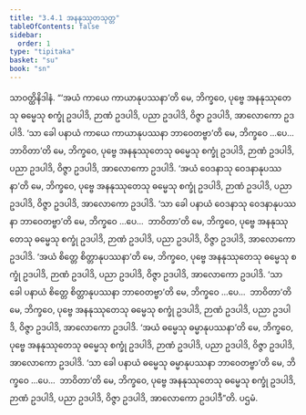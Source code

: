 ```yaml
---
title: "3.4.1 အနနုဿုတသုတ္တ"
tableOfContents: false
sidebar:
  order: 1
type: "tipitaka"
basket: "su"
book: "sn"
---
```



<DynamicBreadcrumb />

<Division number="397" book="sn" e="ch" v="18" p="338">

<Paragraph number="900" book="sn">
သာဝတ္ထိနိဒါနံ. “‘အယံ ကာယေ ကာယာနုပဿနာ’တိ မေ, ဘိက္ခဝေ, ပုဗ္ဗေ အနနုဿုတေသု ဓမ္မေသု စက္ခုံ ဥဒပါဒိ, ဉာဏံ ဥဒပါဒိ, ပညာ ဥဒပါဒိ, ဝိဇ္ဇာ ဥဒပါဒိ, အာလောကော ဥဒပါဒိ. ‘သာ ခေါ ပနာယံ ကာယေ ကာယာနုပဿနာ ဘာဝေတဗ္ဗာ’တိ မေ, ဘိက္ခဝေ …ပေ…  ဘာဝိတာ’တိ မေ, ဘိက္ခဝေ, ပုဗ္ဗေ အနနုဿုတေသု ဓမ္မေသု စက္ခုံ ဥဒပါဒိ, ဉာဏံ ဥဒပါဒိ, ပညာ ဥဒပါဒိ, ဝိဇ္ဇာ ဥဒပါဒိ, အာလောကော ဥဒပါဒိ.
</Paragraph>

<Paragraph number="901" book="sn">
‘အယံ ဝေဒနာသု ဝေဒနာနုပဿနာ’တိ မေ, ဘိက္ခဝေ, ပုဗ္ဗေ အနနုဿုတေသု ဓမ္မေသု စက္ခုံ ဥဒပါဒိ, ဉာဏံ ဥဒပါဒိ, ပညာ ဥဒပါဒိ, ဝိဇ္ဇာ ဥဒပါဒိ, အာလောကော ဥဒပါဒိ. ‘သာ ခေါ ပနာယံ ဝေဒနာသု ဝေဒနာနုပဿနာ ဘာဝေတဗ္ဗာ’တိ မေ, ဘိက္ခဝေ …ပေ…  ဘာဝိတာ’တိ မေ, ဘိက္ခဝေ, ပုဗ္ဗေ အနနုဿုတေသု ဓမ္မေသု စက္ခုံ ဥဒပါဒိ, ဉာဏံ ဥဒပါဒိ, ပညာ ဥဒပါဒိ, ဝိဇ္ဇာ ဥဒပါဒိ, အာလောကော ဥဒပါဒိ.
</Paragraph>

<Paragraph number="902" book="sn">
‘အယံ စိတ္တေ စိတ္တာနုပဿနာ’တိ မေ, ဘိက္ခဝေ, ပုဗ္ဗေ အနနုဿုတေသု ဓမ္မေသု စက္ခုံ ဥဒပါဒိ, ဉာဏံ ဥဒပါဒိ, ပညာ ဥဒပါဒိ, ဝိဇ္ဇာ ဥဒပါဒိ, အာလောကော ဥဒပါဒိ. ‘သာ ခေါ ပနာယံ စိတ္တေ စိတ္တာနုပဿနာ ဘာဝေတဗ္ဗာ’တိ မေ, ဘိက္ခဝေ …ပေ…  ဘာဝိတာ’တိ မေ, ဘိက္ခဝေ, ပုဗ္ဗေ အနနုဿုတေသု ဓမ္မေသု စက္ခုံ ဥဒပါဒိ, ဉာဏံ ဥဒပါဒိ, ပညာ ဥဒပါဒိ, ဝိဇ္ဇာ ဥဒပါဒိ, အာလောကော ဥဒပါဒိ.
</Paragraph>

<Paragraph number="903" book="sn">
‘အယံ ဓမ္မေသု ဓမ္မာနုပဿနာ’တိ မေ, ဘိက္ခဝေ, ပုဗ္ဗေ အနနုဿုတေသု ဓမ္မေသု စက္ခုံ ဥဒပါဒိ, ဉာဏံ ဥဒပါဒိ, ပညာ ဥဒပါဒိ, ဝိဇ္ဇာ ဥဒပါဒိ, အာလောကော ဥဒပါဒိ. ‘သာ ခေါ ပနာယံ ဓမ္မေသု ဓမ္မာနုပဿနာ ဘာဝေတဗ္ဗာ’တိ မေ, ဘိက္ခဝေ …ပေ…  ဘာဝိတာ’တိ မေ, ဘိက္ခဝေ, ပုဗ္ဗေ အနနုဿုတေသု ဓမ္မေသု စက္ခုံ ဥဒပါဒိ, ဉာဏံ ဥဒပါဒိ, ပညာ ဥဒပါဒိ, ဝိဇ္ဇာ ဥဒပါဒိ, အာလောကော ဥဒပါဒီ”တိ.

</Paragraph>
</Division>

<Paragraph number="904" type="center" book="sn">
ပဌမံ.
</Paragraph>